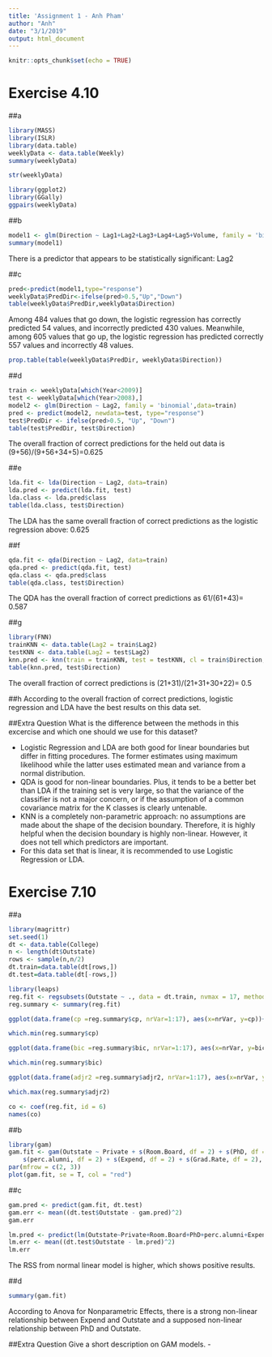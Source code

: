 ```yaml
---
title: 'Assignment 1 - Anh Pham'
author: "Anh"
date: "3/1/2019"
output: html_document
---
```


```r
knitr::opts_chunk$set(echo = TRUE)
```

# Exercise 4.10
##a

```r
library(MASS)
library(ISLR)
library(data.table)
weeklyData <- data.table(Weekly)
summary(weeklyData)
```

```r
str(weeklyData)
```

```r
library(ggplot2)
library(GGally)
ggpairs(weeklyData)
```

##b
```r
model1 <- glm(Direction ~ Lag1+Lag2+Lag3+Lag4+Lag5+Volume, family = 'binomial', data = weeklyData)
summary(model1)
```

There is a predictor that appears to be statistically significant: Lag2

##c
```r
pred<-predict(model1,type="response")
weeklyData$PredDir<-ifelse(pred>0.5,"Up","Down")
table(weeklyData$PredDir,weeklyData$Direction)
```

Among 484 values that go down, the logistic regression has correctly predicted 54 values, and incorrectly predicted 430 values. Meanwhile, among 605 values that go up, the logistic regression has predicted correctly 557 values and incorrectly 48 values.

```r
prop.table(table(weeklyData$PredDir, weeklyData$Direction))
```

##d
```r
train <- weeklyData[which(Year<2009)]
test <- weeklyData[which(Year>2008),]
model2 <- glm(Direction ~ Lag2, family = 'binomial',data=train)
pred <- predict(model2, newdata=test, type="response")
test$PredDir <- ifelse(pred>0.5, "Up", "Down")
table(test$PredDir, test$Direction)
```

The overall fraction of correct predictions for the held out data is (9+56)/(9+56+34+5)=0.625

##e
```r
lda.fit <- lda(Direction ~ Lag2, data=train)
lda.pred <- predict(lda.fit, test)
lda.class <- lda.pred$class
table(lda.class, test$Direction)
```

The LDA has the same overall fraction of correct predictions as the logistic regression above: 0.625

##f
```r
qda.fit <- qda(Direction ~ Lag2, data=train)
qda.pred <- predict(qda.fit, test)
qda.class <- qda.pred$class
table(qda.class, test$Direction)
```

The QDA has the overall fraction of correct predictions as 61/(61+43)= 0.587

##g
```r
library(FNN)
trainKNN <- data.table(Lag2 = train$Lag2)
testKNN <- data.table(Lag2 = test$Lag2)
knn.pred <- knn(train = trainKNN, test = testKNN, cl = train$Direction, k = 1)
table(knn.pred, test$Direction)
```

The overall fraction of correct predictions is (21+31)/(21+31+30+22)= 0.5

##h
According to the overall fraction of correct predictions, logistic regression and LDA have the best results on this data set.

##Extra Question
What is the difference between the methods in this excercise and which one should we use for this dataset?

- Logistic Regression and LDA are both good for linear boundaries but differ in fitting procedures. The former estimates using maximum likelihood while the latter uses estimated mean and variance from a normal distribution.
- QDA is good for non-linear boundaries. Plus, it tends to be a better bet than LDA if the training set is very large, so that the variance of the classifier is not a major concern, or if the assumption of a common covariance matrix for the K classes is clearly untenable. 
- KNN is a completely non-parametric approach: no assumptions are made about the shape of the decision boundary. Therefore, it is highly helpful when the decision boundary is highly non-linear. However, it does not tell which predictors are important.
- For this data set that is linear, it is recommended to use Logistic Regression or LDA.

# Exercise 7.10
##a
```r
library(magrittr)
set.seed(1)
dt <- data.table(College)
n <- length(dt$Outstate)
rows <- sample(n,n/2)
dt.train=data.table(dt[rows,])
dt.test=data.table(dt[-rows,])
```

```r
library(leaps)
reg.fit <- regsubsets(Outstate ~ ., data = dt.train, nvmax = 17, method = "forward")
reg.summary <- summary(reg.fit)

ggplot(data.frame(cp =reg.summary$cp, nrVar=1:17), aes(x=nrVar, y=cp))+xlab("Number of Variables") + ylab("Cp") + geom_line()
```

```r
which.min(reg.summary$cp)
```

```r
ggplot(data.frame(bic =reg.summary$bic, nrVar=1:17), aes(x=nrVar, y=bic))+xlab("Number of Variables") + ylab("BIC") + geom_line()
```

```r
which.min(reg.summary$bic)
```

```r
ggplot(data.frame(adjr2 =reg.summary$adjr2, nrVar=1:17), aes(x=nrVar, y=adjr2))+xlab("Number of Variables") + ylab("adjr2") + geom_line()
```

```r
which.max(reg.summary$adjr2)
```

```r
co <- coef(reg.fit, id = 6)
names(co)
```

##b
```r
library(gam)
gam.fit <- gam(Outstate ~ Private + s(Room.Board, df = 2) + s(PhD, df = 2) + 
    s(perc.alumni, df = 2) + s(Expend, df = 2) + s(Grad.Rate, df = 2), data = dt.train)
par(mfrow = c(2, 3))
plot(gam.fit, se = T, col = "red")
```

##c
```r
gam.pred <- predict(gam.fit, dt.test)
gam.err <- mean((dt.test$Outstate - gam.pred)^2)
gam.err
```

```r
lm.pred <- predict(lm(Outstate~Private+Room.Board+PhD+perc.alumni+Expend+Grad.Rate, data = dt.train), dt.test)
lm.err <- mean((dt.test$Outstate - lm.pred)^2)
lm.err
```

The RSS from normal linear model is higher, which shows positive results.

##d
```r
summary(gam.fit)
```

According to Anova for Nonparametric Effects, there is a strong non-linear relationship between Expend and Outstate and a supposed non-linear relationship between PhD and Outstate.

##Extra Question
Give a short description on GAM models.
- 
